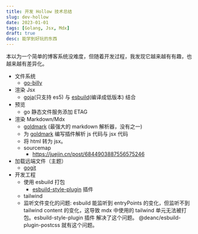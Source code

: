 ```yaml
---
title: 开发 Hollow 技术总结
slug: dev-hollow
date: 2023-01-01
tags: [Golang, Jsx, Mdx]
draft: true
desc: 能学到好玩的东西
---
```


本以为一个简单的博客系统没难度，但随着开发过程，我发现它越来越有有趣，也越来越有差异化。

- 文件系统
  - [go-billy](https://github.com/go-git/go-billy)
- 渲染 Jsx
  - [goja](https://github.com/dop251/goja)(只支持 es5) 与 [esbuild](https://github.com/evanw/esbuild)(编译成低版本) 结合
- 预览
  - go 静态文件服务添加 ETAG
- 渲染 Markdown/Mdx
  - [goldmark](https://github.com/yuin/goldmark) (最强大的 markdown 解析器，没有之一)
  - 为 [goldmark](https://github.com/yuin/goldmark) 编写插件解析 js 代码与 jsx 代码
  - 将 html 转为 jsx。
  - sourcemap
    - https://juejin.cn/post/6844903887556575246
- 加载远端文件（主题）
  - [gogit](https://github.com/go-git/go-git)
- 开发工程
  - 使用 esbuild 打包
    - [esbuild-style-plugin](https://www.npmjs.com/package/esbuild-style-plugin) 插件
  - tailwind
  - 监听文件变化的问题: esbuild 能监听到 entryPoints 的变化，但监听不到 tailwind content 的变化，这导致 mdx 中使用的 tailwind 单元无法被打包。esbuild-style-plugin 插件 解决了这个问题。
  @deanc/esbuild-plugin-postcss 就有这个问题。

